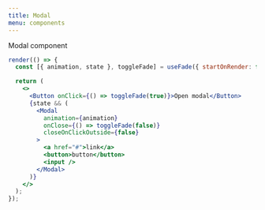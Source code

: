 ```yaml
---
title: Modal
menu: components
---
```


Modal component

```jsx react-live=true noInline
render(() => {
  const [{ animation, state }, toggleFade] = useFade({ startOnRender: false });

  return (
    <>
      <Button onClick={() => toggleFade(true)}>Open modal</Button>
      {state && (
        <Modal
          animation={animation}
          onClose={() => toggleFade(false)}
          closeOnClickOutside={false}
        >
          <a href="#">link</a>
          <button>button</button>
          <input />
        </Modal>
      )}
    </>
  );
});
```
